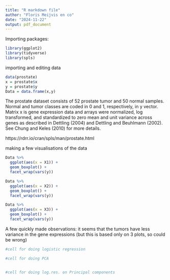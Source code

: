 ```yaml
---
title: "R markdown file"
author: "Floris Meijvis en co"
date: "2024-11-22"
output: pdf_document
---
```


Importing packages:
```r
library(ggplot2)
library(tidyverse)
library(spls)
```

importing and editing data
```r
data(prostate)
x = prostate$x
y = prostate$y
Data = data.frame(x,y)
```
The prostate dataset consists of 52 prostate tumor and 50 normal samples. Normal and tumor classes are coded in 0 and 1, respectively, in y vector. Matrix x is gene expression data and arrays were normalized, log transformed, and standardized to zero mean and unit variance across genes as described in Dettling (2004) and Dettling and Beuhlmann (2002). See Chung and Keles (2010) for more details.

https://rdrr.io/cran/spls/man/prostate.html


making a few visualisations of the data
```r
Data %>%
  ggplot(aes(x = X1)) + 
  geom_boxplot() + 
  facet_wrap(vars(y))

Data %>%
  ggplot(aes(x = X2)) + 
  geom_boxplot() + 
  facet_wrap(vars(y))

Data %>%
  ggplot(aes(x = X3)) + 
  geom_boxplot() + 
  facet_wrap(vars(y))
```
A few quickly made observations: it seems that the tumors have less variance in the gene expressions (but this is based only on 3 plots, so could be wrong)

```r
#cell for doing logistic regression


```


```r
#cell for doing PCA



```






```r
#cell for doing log.res. on Principal components


```



